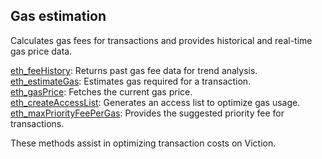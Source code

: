 
<Meta
  title="Viction gas estimation info| dRPC"
/>

## Gas estimation

Calculates gas fees for transactions and provides historical and real-time gas price data.

[eth_feeHistory](/viction-api/gasestimation/eth_feeHistory): Returns past gas fee data for trend analysis. \
[eth_estimateGas](/viction-api/gasestimation/eth_estimateGas): Estimates gas required for a transaction. \
[eth_gasPrice](/viction-api/gasestimation/eth_gasPrice): Fetches the current gas price. \
[eth_createAccessList](/viction-api/gasestimation/eth_createAccessList): Generates an access list to optimize gas usage. \
[eth_maxPriorityFeePerGas](/viction-api/gasestimation/eth_maxPriorityFeePerGas): Provides the suggested priority fee for transactions.

These methods assist in optimizing transaction costs on Viction.

<Space h={16} />
<GetStarted />
